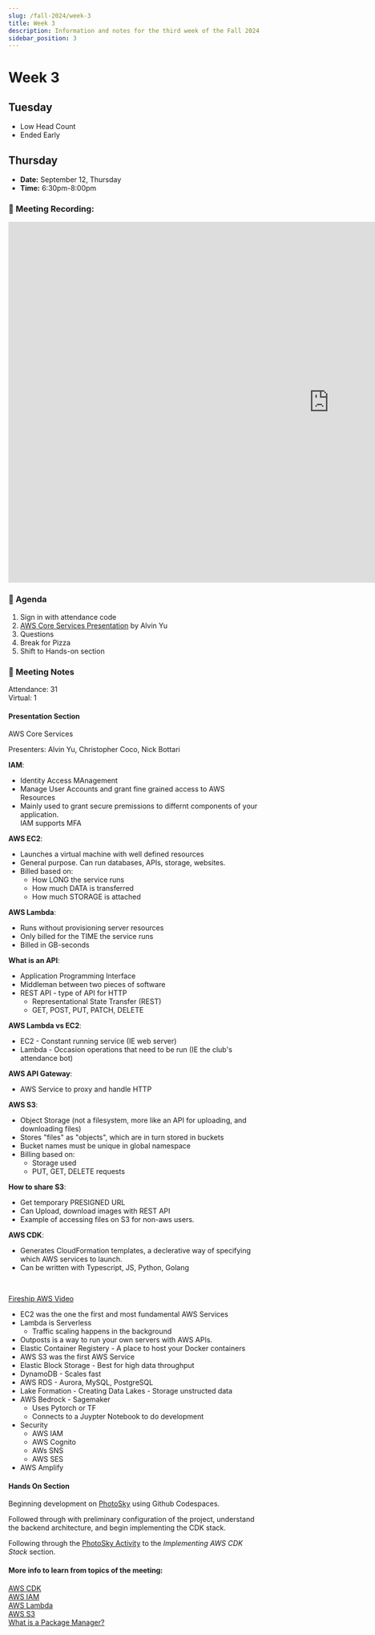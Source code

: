 ```yaml
---
slug: /fall-2024/week-3
title: Week 3 
description: Information and notes for the third week of the Fall 2024 semester for the UMass Lowell Cloud Computing Club.
sidebar_position: 3
---
```


# Week 3

## Tuesday

- Low Head Count
- Ended Early

## Thursday

- **Date:** September 12, Thursday
- **Time:** 6:30pm-8:00pm

### 🎥 Meeting Recording:
<div style={{maxWidth: "1280px"}}>
    <div style={{
        position: "relative",
        paddingBottom: "56.25%",
        height: 0,
        overflow: "hidden",
        borderRadius: "16px"
    }}>
        <iframe src="https://studentuml.sharepoint.com/sites/UMLCloudComputingClub/_layouts/15/embed.aspx?UniqueId=cfb2db45-790b-4bf6-8173-628eeb07fd57&embed=%7B%22ust%22%3Atrue%2C%22hv%22%3A%22CopyEmbedCode%22%7D&referrer=StreamWebApp&referrerScenario=EmbedDialog.Create" 
        width="1280" height="720" frameborder="0" scrolling="no" 
        allowfullscreen title="Week 2 (9-19-2024).mp4" 
        className="meeting_recording_iframe">
        </iframe>
    </div>
</div>

### 🚩 Agenda
1. Sign in with attendance code
2. [AWS Core Services Presentation](https://studentuml.sharepoint.com/:p:/s/UMLCloudComputingClub/ERlgCaetR51LukTSs6tS9FYBFJelpc205kJXcLI2WJIPHQ?e=agcpTU) by Alvin Yu
3. Questions
4. Break for Pizza
5. Shift to Hands-on section

### 📓 Meeting Notes

Attendance: 31 <br/>
Virtual: 1

#### Presentation Section
AWS Core Services <br/>

Presenters: Alvin Yu, Christopher Coco, Nick Bottari <br/>

**IAM**:
- Identity Access MAnagement
- Manage User Accounts and grant fine grained access to AWS Resources
- Mainly used to grant secure premissions to differnt components of your application. <br/>
IAM supports MFA

**AWS EC2**:
- Launches a virtual machine with well defined resources
- General purpose. Can run databases, APIs, storage, websites.
- Billed based on:
    - How LONG the service runs
    - How much DATA is transferred
    - How much STORAGE is attached

**AWS Lambda**:
- Runs without provisioning server resources
- Only billed for the TIME the service runs
- Billed in GB-seconds

**What is an API**:
- Application Programming Interface
- Middleman between two pieces of software
- REST API - type of API for HTTP
    - Representational State Transfer (REST)
    - GET, POST, PUT, PATCH, DELETE

**AWS Lambda vs EC2**:
- EC2 - Constant running service (IE web server)
- Lambda - Occasion operations that need to be run (IE the club's attendance bot)

**AWS API Gateway**:
- AWS Service to proxy and handle HTTP

**AWS S3**:
- Object Storage (not a filesystem, more like an API for uploading, and downloading files)
- Stores "files" as "objects", which are in turn stored in buckets
- Bucket names must be unique in global namespace
- Billing based on:
    - Storage used
    - PUT, GET, DELETE requests

**How to share S3**:
- Get temporary PRESIGNED URL
- Can Upload, download images with REST API
- Example of accessing files on S3 for non-aws users.

**AWS CDK**:
- Generates CloudFormation templates, a declerative way of specifying which AWS services to launch.
- Can be written with Typescript, JS, Python, Golang
<br/>

[Fireship AWS Video](https://www.youtube.com/watch?v=ZzI9JE0i6Lc)
- EC2 was the one the first and most fundamental AWS Services
- Lambda is Serverless
    - Traffic scaling happens in the background
- Outposts is a way to run your own servers with AWS APIs.
- Elastic Container Registery - A place to host your Docker containers
- AWS S3 was the first AWS Service
- Elastic Block Storage - Best for high data throughput
- DynamoDB - Scales fast
- AWS RDS - Aurora, MySQL, PostgreSQL
- Lake Formation - Creating Data Lakes - Storage unstructed data
- AWS Bedrock - Sagemaker
    - Uses Pytorch or TF
    - Connects to a Juypter Notebook to do development
- Security 
    - AWS IAM
    - AWS Cognito
    - AWs SNS
    - AWS SES  
- AWS Amplify


#### Hands On Section
Beginning development on [PhotoSky](https://github.com/UMLCloudComputing/photosky) using Github Codespaces. <br/>

Followed through with preliminary configuration of the project, understand the backend architecture, and begin implementing the CDK stack.<br/>

Following through the [PhotoSky Activity](../../activities/welcome.md) to the *Implementing AWS CDK Stack* section. <br/>

#### More info to learn from topics of the meeting:
[AWS CDK](https://docs.aws.amazon.com/cdk/v2/guide/home.html) <br/>
[AWS IAM](https://docs.aws.amazon.com/IAM/latest/UserGuide/introduction.html) <br/>
[AWS Lambda](https://docs.aws.amazon.com/lambda/latest/dg/welcome.html) <br/>
[AWS S3](https://docs.aws.amazon.com/AmazonS3/latest/userguide/Welcome.html) <br/>
[What is a Package Manager?](https://en.wikipedia.org/wiki/Package_manager) <br/>

